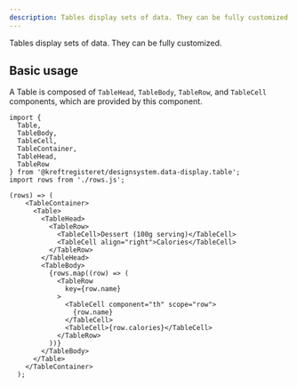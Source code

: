 ```yaml
---
description: Tables display sets of data. They can be fully customized.
---
```


Tables display sets of data. They can be fully customized.

## Basic usage

A Table is composed of `TableHead`, `TableBody`, `TableRow`, and `TableCell` components, which are provided by this component.

```
import {
  Table,
  TableBody,
  TableCell,
  TableContainer,
  TableHead,
  TableRow
} from '@kreftregisteret/designsystem.data-display.table';
import rows from './rows.js';

(rows) => (
    <TableContainer>
      <Table>
        <TableHead>
          <TableRow>
            <TableCell>Dessert (100g serving)</TableCell>
            <TableCell align="right">Calories</TableCell>
          </TableRow>
        </TableHead>
        <TableBody>
          {rows.map((row) => (
            <TableRow
              key={row.name}
            >
              <TableCell component="th" scope="row">
                {row.name}
              </TableCell>
              <TableCell>{row.calories}</TableCell>
            </TableRow>
          ))}
        </TableBody>
      </Table>
    </TableContainer>
  );
```
